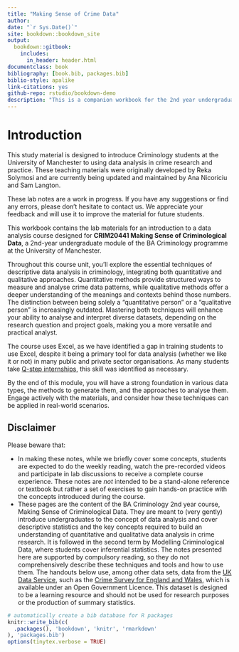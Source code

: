 ```yaml
--- 
title: "Making Sense of Crime Data"
author: 
date: "`r Sys.Date()`"
site: bookdown::bookdown_site
output: 
  bookdown::gitbook:
    includes:
      in_header: header.html
documentclass: book
bibliography: [book.bib, packages.bib]
biblio-style: apalike
link-citations: yes
github-repo: rstudio/bookdown-demo
description: "This is a companion workbook for the 2nd year undergraduate module CRIM20441 Making Sense of Criminological Data at the University of Manchester."
---
```


# Introduction {-}

This study material is designed to introduce Criminology students at the University of Manchester to using data analysis in crime research and practice. These teaching materials were originally developed by Reka Solymosi and are currently being updated and maintained by Ana Nicoriciu and Sam Langton.

These lab notes are a work in progress. If you have any suggestions or find any errors, please don’t hesitate to contact us. We appreciate your feedback and will use it to improve the material for future students.

This workbook contains the lab materials for an introduction to a data analysis course designed for **CRIM20441 Making Sense of Criminological Data**, a 2nd-year undergraduate module of the BA Criminology programme at the University of Manchester.

Throughout this course unit, you'll explore the essential techniques of descriptive data analysis in criminology, integrating both quantitative and qualitative approaches. Quantitative methods provide structured ways to measure and analyse crime data patterns, while qualitative methods offer a deeper understanding of the meanings and contexts behind those numbers. The distinction between being solely a "quantitative person" or a "qualitative person" is increasingly outdated. Mastering both techniques will enhance your ability to analyse and interpret diverse datasets, depending on the research question and project goals, making you a more versatile and practical analyst.

The course uses Excel, as we have identified a gap in training students to use Excel, despite it being a primary tool for data analysis (whether we like it or not) in many public and private sector organisations. As many students take [Q-step internships](https://www.humanities.manchester.ac.uk/q-step/), this skill was identified as necessary. 

By the end of this module, you will have a strong foundation in various data types, the methods to generate them, and the approaches to analyse them. Engage actively with the materials, and consider how these techniques can be applied in real-world scenarios.

## Disclaimer {-}

Please beware that:

- In making these notes, while we briefly cover some concepts, students are expected to do the weekly reading, watch the pre-recorded videos and participate in lab discussions to receive a complete course experience. These notes are *not* intended to be a stand-alone reference or textbook but rather a set of exercises to gain hands-on practice with the concepts introduced during the course.
- These pages are the content of the BA Criminology 2nd year course, Making Sense of Criminological Data. They are meant to (very gently) introduce undergraduates to the concept of data analysis and cover descriptive statistics and the key concepts required to build an understanding of quantitative and qualitative data analysis in crime research. It is followed in the second term by Modelling Criminological Data, where students cover inferential statistics. The notes presented here are supported by compulsory reading, so they do not comprehensively describe these techniques and tools and how to use them.
The handouts below use, among other data sets, data from the [UK Data Service](https://ukdataservice.ac.uk/), such as the [Crime Survey for England and Wales](https://beta.ukdataservice.ac.uk/datacatalogue/series/series?id=200009), which is available under an Open Government Licence. This dataset is designed to be a learning resource and should not be used for research purposes or the production of summary statistics.


```r
# automatically create a bib database for R packages
knitr::write_bib(c(
  .packages(), 'bookdown', 'knitr', 'rmarkdown'
), 'packages.bib')
options(tinytex.verbose = TRUE)
```

